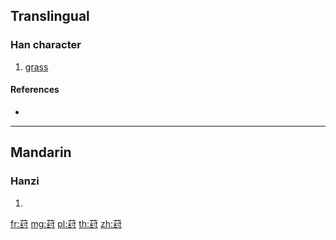 {{character info/new}}
{{also|葤}}
==Translingual==

===Han character===
{{Han char|rn=140|rad=艸|as=06|sn=12|four=|canj=TVMI,XXXTV}}

# [[grass]]

====References====
* {{Han ref|kx=1031.381|hdz=53212.120|uh=836E|ud=33646}}

----

==Mandarin==

===Hanzi===
{{cmn-hanzi|tra=葤|pin=[[zhòu]] ([[zhou4]])|wg=chou<sup>4</sup>}}

# {{defn|lang=cmn|sort=艸06}}

[[fr:荮]]
[[mg:荮]]
[[pl:荮]]
[[th:荮]]
[[zh:荮]]